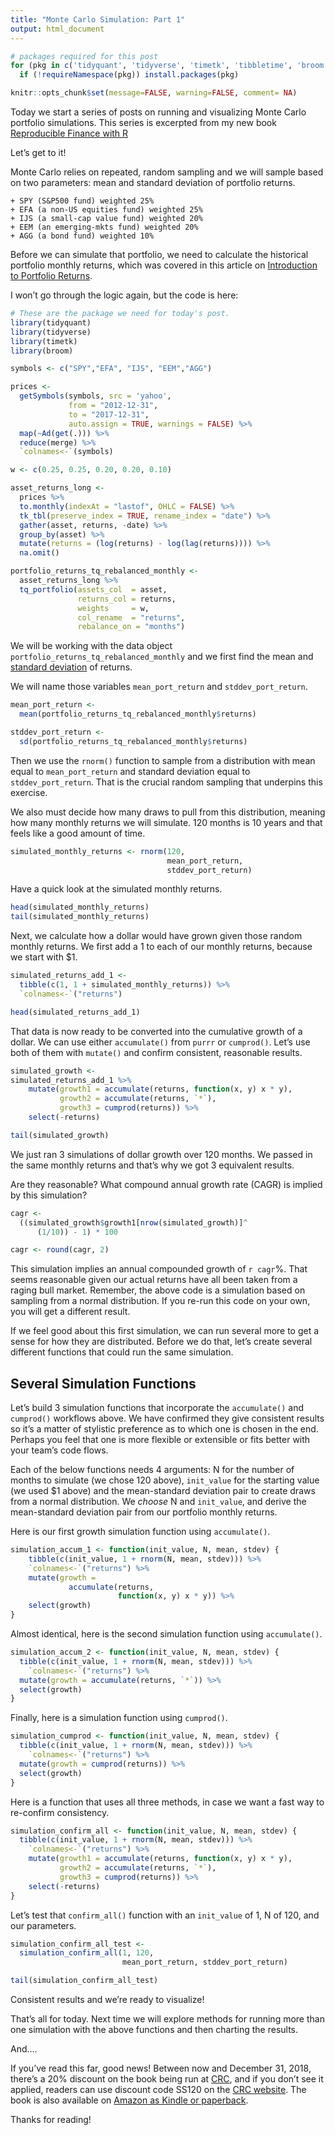 ```yaml
---
title: "Monte Carlo Simulation: Part 1"
output: html_document
---
```


```r
# packages required for this post
for (pkg in c('tidyquant', 'tidyverse', 'timetk', 'tibbletime', 'broom')) 
  if (!requireNamespace(pkg)) install.packages(pkg)

knitr::opts_chunk$set(message=FALSE, warning=FALSE, comment= NA)
```

Today we start a series of posts on running and visualizing Monte Carlo portfolio simulations. This series is excerpted from my new book [Reproducible Finance with R](https://www.amazon.com/Reproducible-Finance-Portfolio-Analysis-Chapman/dp/1138484032)

Let's get to it!

Monte Carlo relies on repeated, random sampling and we will sample based on two parameters: mean and standard deviation of portfolio returns.

    + SPY (S&P500 fund) weighted 25%
    + EFA (a non-US equities fund) weighted 25%
    + IJS (a small-cap value fund) weighted 20%
    + EEM (an emerging-mkts fund) weighted 20%
    + AGG (a bond fund) weighted 10%

Before we can simulate that portfolio, we need to calculate the historical portfolio monthly returns, which was covered in this article on [Introduction to Portfolio Returns](http://www.reproduciblefinance.com/2017/10/12/introduction-to-portfolio-returns/). 

I won't go through the logic again, but the code is here: 

```r
# These are the package we need for today's post.
library(tidyquant)
library(tidyverse)
library(timetk)
library(broom)

symbols <- c("SPY","EFA", "IJS", "EEM","AGG")

prices <- 
  getSymbols(symbols, src = 'yahoo', 
             from = "2012-12-31",
             to = "2017-12-31",
             auto.assign = TRUE, warnings = FALSE) %>% 
  map(~Ad(get(.))) %>%
  reduce(merge) %>% 
  `colnames<-`(symbols)

w <- c(0.25, 0.25, 0.20, 0.20, 0.10)

asset_returns_long <-  
  prices %>% 
  to.monthly(indexAt = "lastof", OHLC = FALSE) %>% 
  tk_tbl(preserve_index = TRUE, rename_index = "date") %>%
  gather(asset, returns, -date) %>% 
  group_by(asset) %>%  
  mutate(returns = (log(returns) - log(lag(returns)))) %>% 
  na.omit()

portfolio_returns_tq_rebalanced_monthly <- 
  asset_returns_long %>%
  tq_portfolio(assets_col  = asset, 
               returns_col = returns,
               weights     = w,
               col_rename  = "returns",
               rebalance_on = "months")
```

We will be working with the data object `portfolio_returns_tq_rebalanced_monthly` and we first find the mean and [standard deviation](http://www.reproduciblefinance.com/code/standard-deviation/) of returns.

We will name those variables  `mean_port_return` and `stddev_port_return`. 

```r
mean_port_return <- 
  mean(portfolio_returns_tq_rebalanced_monthly$returns)

stddev_port_return <- 
  sd(portfolio_returns_tq_rebalanced_monthly$returns)
```


Then we use the `rnorm()` function to sample from a distribution with mean equal to `mean_port_return` and standard deviation equal to `stddev_port_return`.  That is the crucial random sampling that underpins this exercise. 

We also must decide how many draws to pull from this distribution, meaning how many monthly returns we will simulate.  120 months is 10 years and that feels like a good amount of time.

```r
simulated_monthly_returns <- rnorm(120, 
                                   mean_port_return, 
                                   stddev_port_return)
```

Have a quick look at the simulated monthly returns. 

```r
head(simulated_monthly_returns)
tail(simulated_monthly_returns)
```

Next, we calculate how a dollar would have grown given those random monthly returns. We first add a 1 to each of our monthly returns, because we start with $1.

```r
simulated_returns_add_1 <- 
  tibble(c(1, 1 + simulated_monthly_returns)) %>% 
  `colnames<-`("returns")

head(simulated_returns_add_1)
```

That data is now ready to be converted into the cumulative growth of a dollar. We can use either `accumulate()` from `purrr` or `cumprod()`. Let's use both of them with `mutate()` and confirm consistent, reasonable results. 

```r

simulated_growth <- 
simulated_returns_add_1 %>%
    mutate(growth1 = accumulate(returns, function(x, y) x * y),
           growth2 = accumulate(returns, `*`),
           growth3 = cumprod(returns)) %>% 
    select(-returns)

tail(simulated_growth)
```

We just ran 3 simulations of dollar growth over 120 months. We passed in the same monthly returns and that's why we got 3 equivalent results.

Are they reasonable? What compound annual growth rate (CAGR) is implied by this simulation?

```r
cagr <- 
  ((simulated_growth$growth1[nrow(simulated_growth)]^
      (1/10)) - 1) * 100

cagr <- round(cagr, 2)
```


This simulation implies an annual compounded growth of `r cagr`%. That seems reasonable given our actual returns have all been taken from a raging bull market. Remember, the above code is a simulation based on sampling from a normal distribution. If you re-run this code on your own, you will get a different result.

If we feel good about this first simulation, we can run several more to get a sense for how they are distributed. Before we do that, let's create several different functions that could run the same simulation.

## Several Simulation Functions 

Let's build 3 simulation functions that incorporate the `accumulate()` and `cumprod()` workflows above. We have confirmed they give consistent results so it's a matter of stylistic preference as to which one is chosen in the end. Perhaps you feel that one is more flexible or extensible or fits better with your team's code flows.

Each of the below functions needs 4 arguments: N for the number of months to simulate (we chose 120 above), `init_value` for the starting value (we used $1 above) and the mean-standard deviation pair to create draws from a normal distribution. We *choose* N and `init_value`, and derive the mean-standard deviation pair from our portfolio monthly returns. 

Here is our first growth simulation function using `accumulate()`.

```r

simulation_accum_1 <- function(init_value, N, mean, stdev) {
    tibble(c(init_value, 1 + rnorm(N, mean, stdev))) %>% 
    `colnames<-`("returns") %>%
    mutate(growth = 
             accumulate(returns, 
                        function(x, y) x * y)) %>% 
    select(growth)
}
```

Almost identical, here is the second simulation function using `accumulate()`.

```r

simulation_accum_2 <- function(init_value, N, mean, stdev) {
  tibble(c(init_value, 1 + rnorm(N, mean, stdev))) %>% 
    `colnames<-`("returns") %>%
  mutate(growth = accumulate(returns, `*`)) %>% 
  select(growth)
}
```

Finally, here is a simulation function using `cumprod()`.

```r
simulation_cumprod <- function(init_value, N, mean, stdev) {
  tibble(c(init_value, 1 + rnorm(N, mean, stdev))) %>% 
    `colnames<-`("returns") %>%
  mutate(growth = cumprod(returns)) %>% 
  select(growth)
}
```

Here is a function that uses all three methods, in case we want a fast way to re-confirm consistency. 

```r

simulation_confirm_all <- function(init_value, N, mean, stdev) {
  tibble(c(init_value, 1 + rnorm(N, mean, stdev))) %>% 
    `colnames<-`("returns") %>%
    mutate(growth1 = accumulate(returns, function(x, y) x * y),
           growth2 = accumulate(returns, `*`),
           growth3 = cumprod(returns)) %>% 
    select(-returns)
}
```

Let's test that `confirm_all()` function with an `init_value` of 1, N of 120, and our parameters.

```r
simulation_confirm_all_test <- 
  simulation_confirm_all(1, 120, 
                         mean_port_return, stddev_port_return)

tail(simulation_confirm_all_test)
```

Consistent results and we're ready to visualize! 

That's all for today. Next time we will explore methods for running more than one simulation with the above functions and then charting the results.


And....

If you've read this far, good news! Between now and December 31, 2018, there's a 20% discount on the book being run at [CRC](https://crcpress.com/Reproducible-Finance-with-R-Code-Flows-and-Shiny-Apps-for-Portfolio-Analysis/Jr/p/book/9781138484030), and if you don't see it applied, readers can use discount code SS120 on the [CRC website](https://crcpress.com/Reproducible-Finance-with-R-Code-Flows-and-Shiny-Apps-for-Portfolio-Analysis/Jr/p/book/9781138484030). The book is also available on [Amazon as Kindle or paperback](https://www.amazon.com/Reproducible-Finance-Portfolio-Analysis-Chapman/dp/1138484032).

Thanks for reading!